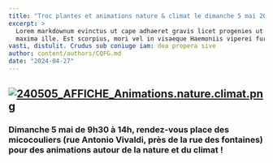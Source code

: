 ```yaml
---
title: "Troc plantes et animations nature & climat le dimanche 5 mai 2024"
excerpt: >
  Lorem markdownum evinctus ut cape adhaeret gravis licet progenies ut haesit
  maxima ille. Est scorpius, mori vel in visaeque Haemoniis viperei furoris e ad
vasti, distulit. Crudus sub coniuge iam: dea propera sive
author: content/authors/CQFG.md
date: "2024-04-27"
---
```


## [![240505_AFFICHE_Animations.nature.climat.png](/uploads/240505_AFFICHE_Animations.nature.climat.png-724x1024.png)](http://fontaines-garonne.fr/wp-content/uploads/2024/04/240505_AFFICHE_Animations.nature.climat.png.png)

### Dimanche 5 mai de 9h30 à 14h, rendez-vous place des micocouliers (rue Antonio Vivaldi, près de la rue des fontaines) pour des animations autour de la nature et du climat !
